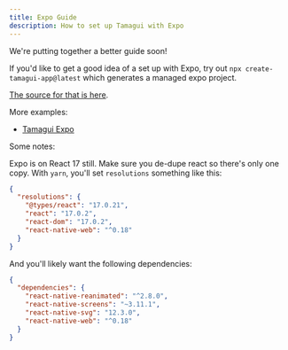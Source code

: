 ```yaml
---
title: Expo Guide
description: How to set up Tamagui with Expo
---
```


<Notice>We're putting together a better guide soon!</Notice>

If you'd like to get a good idea of a set up with Expo, try out `npx create-tamagui-app@latest` which generates a managed expo project.

[The source for that is here](https://github.com/tamagui/starters).

More examples:

- [Tamagui Expo](https://github.com/ivopr/tamagui-expo)

Some notes:

Expo is on React 17 still. Make sure you de-dupe react so there's only one copy. With `yarn`, you'll set `resolutions` something like this:

```json
{
  "resolutions": {
    "@types/react": "17.0.21",
    "react": "17.0.2",
    "react-dom": "17.0.2",
    "react-native-web": "^0.18"
  }
}
```

And you'll likely want the following dependencies:

```json
{
  "dependencies": {
    "react-native-reanimated": "^2.8.0",
    "react-native-screens": "~3.11.1",
    "react-native-svg": "12.3.0",
    "react-native-web": "^0.18"
  }
}
```
